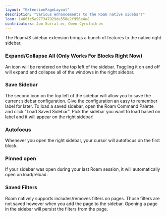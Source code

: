 ```yaml
---
layout: "ExtensionPageLayout"
description: "Various enhancements to the Roam native sidebar!"
loom: 1466fc5a977347929da556e2f956e4e8
contributors: Jon Surrat 💵, Owen Cyrulnik 💵
---
```


The RoamJS sidebar extension brings a bunch of features to the native right sidebar.

### Expand/Collapse All (Only Works For Blocks Right Now)

An icon will be rendered on the top left of the sidebar. Toggling it on and off will expand and collapse all of the windows in the right sidebar.

### Save Sidebar

The second icon on the top left of the sidebar will allow you to save the current sidebar configuration. Give the configuration an easy to remember label for later. To load a saved sidebar, open the Roam Command Palette and click "Load Saved Sidebar". Pick the sidebar you want to load based on label and it will appear on the right sidebar!

### Autofocus

Whenever you open the right sidebar, your cursor will autofocus on the first block.

### Pinned open

If your sidebar was open during your last Roam session, it will automatically open on load/reload.

### Saved Filters

Roam natively supports includes/removes filters on pages. Those filters are not saved however when you add the page to the sidebar. Opening a page in the sidebar will persist the filters from the page.
